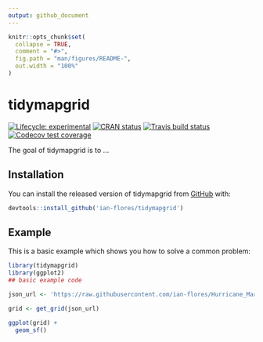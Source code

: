 ```yaml
---
output: github_document
---
```


<!-- README.md is generated from README.Rmd. Please edit that file -->

```r
knitr::opts_chunk$set(
  collapse = TRUE,
  comment = "#>",
  fig.path = "man/figures/README-",
  out.width = "100%"
)
```

# tidymapgrid

<!-- badges: start -->
[![Lifecycle: experimental](https://img.shields.io/badge/lifecycle-experimental-orange.svg)](https://www.tidyverse.org/lifecycle/#experimental)
[![CRAN status](https://www.r-pkg.org/badges/version/tidymapgrid)](https://CRAN.R-project.org/package=tidymapgrid)
[![Travis build status](https://travis-ci.org/ian-flores/tidymapgrid.svg?branch=master)](https://travis-ci.org/ian-flores/tidymapgrid)
[![Codecov test coverage](https://codecov.io/gh/ian-flores/tidymapgrid/branch/master/graph/badge.svg)](https://codecov.io/gh/ian-flores/tidymapgrid?branch=master)
<!-- badges: end -->

The goal of tidymapgrid is to ...

## Installation

You can install the released version of tidymapgrid from [GitHub](https://github.com/ian-flores) with:

``` r
devtools::install_github('ian-flores/tidymapgrid')
```

## Example

This is a basic example which shows you how to solve a common problem:

```r
library(tidymapgrid)
library(ggplot2)
## basic example code

json_url <- 'https://raw.githubusercontent.com/ian-flores/Hurricane_Maria_Mortality_Analysis/master/analysis/data/pueblos.json'

grid <- get_grid(json_url)

ggplot(grid) +
  geom_sf()
```
